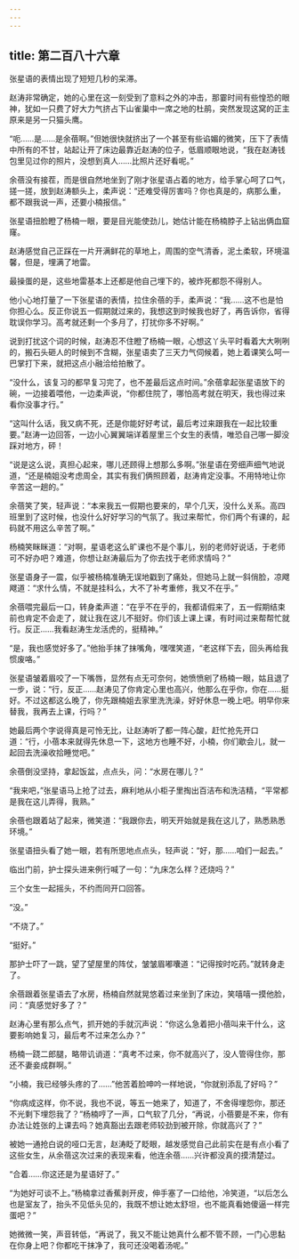 ```yaml
---
---
---
```

title: 第二百八十六章
---




张星语的表情出现了短短几秒的呆滞。

赵涛非常确定，她的心里在这一刻受到了意料之外的冲击，那霎时间有些惶恐的眼神，犹如一只费了好大力气挤占下山雀巢中一席之地的杜鹃，突然发现这窝的正主原来是另一只猫头鹰。

“呃……是……是余蓓啊。”但她很快就挤出了一个甚至有些谄媚的微笑，压下了表情中所有的不甘，站起让开了床边最靠近赵涛的位子，低眉顺眼地说，“我在赵涛钱包里见过你的照片，没想到真人……比照片还好看呢。”

余蓓没有接茬，而是很自然地坐到了刚才张星语占着的地方，给手掌心呵了口气，搓一搓，放到赵涛额头上，柔声说：“还难受得厉害吗？你也真是的，病那么重，都不跟我说一声，还要小楠报信。”

张星语扭脸瞪了杨楠一眼，要是目光能使劲儿，她估计能在杨楠脖子上钻出俩血窟窿。

赵涛感觉自己正踩在一片开满鲜花的草地上，周围的空气清香，泥土柔软，环境温馨，但是，埋满了地雷。

最操蛋的是，这些地雷基本上还都是他自己埋下的，被炸死都怨不得别人。

他小心地打量了一下张星语的表情，拉住余蓓的手，柔声说：“我……这不也是怕你担心么。反正你说五一假期就过来的，我想这到时候我也好了，再告诉你，省得耽误你学习。高考就还剩一个多月了，打扰你多不好啊。”

说到打扰这个词的时候，赵涛忍不住瞪了杨楠一眼，心想这丫头平时看着大大咧咧的，搬石头砸人的时候到不含糊，张星语卖了三天力气伺候着，她上着课笑么呵一巴掌打下来，就把这点小融洽给拍散了。

“没什么，该复习的都早复习完了，也不差最后这点时间。”余蓓拿起张星语放下的碗，一边接着喂他，一边柔声说，“你都住院了，哪怕高考就在明天，我也得过来看你没事才行。”

“这叫什么话，我又病不死，还是你能好好考试，最后考过来跟我在一起比较重要。”赵涛一边回答，一边小心翼翼端详着屋里三个女生的表情，唯恐自己哪一脚没踩对地方，砰！

“说是这么说，真担心起来，哪儿还顾得上想那么多啊。”张星语在旁细声细气地说道，“还是楠姐没考虑周全，其实有我们俩照顾着，赵涛肯定没事。不用特地让你辛苦这一趟的。”

余蓓笑了笑，轻声说：“本来我五一假期也要来的，早个几天，没什么关系。高四班里到了这时候，也没什么好好学习的气氛了。我过来帮忙，你们两个有课的，起码就不用这么辛苦了啊。”

杨楠笑眯眯道：“对啊，星语老这么旷课也不是个事儿，别的老师好说话，于老师可不好办吧？难道，你想让赵涛最后为了你去找于老师求情吗？”

张星语身子一震，似乎被杨楠准确无误地戳到了痛处，但她马上就一斜俏脸，凉飕飕道：“求什么情，不就是挂科么，大不了补考重修，我又不在乎。”

余蓓喂完最后一口，转身柔声道：“在乎不在乎的，我都请假来了，五一假期结束前也肯定不会走了，就让我在这儿不挺好。你们该上课上课，有时间过来帮帮忙就行。反正……我看赵涛生龙活虎的，挺精神。”

“是，我也感觉好多了。”他抬手抹了抹嘴角，嘿嘿笑道，“老这样下去，回头再给我惯废咯。”

张星语皱着眉咬了一下嘴唇，显然有点无可奈何，她愤愤剜了杨楠一眼，姑且退了一步，说：“行，反正……赵涛见了你肯定心里也高兴，他那么在乎你，你在……挺好。不过这都这么晚了，你先跟楠姐去家里洗洗澡，好好休息一晚上吧。明早你来替我，我再去上课，行吗？”

她最后两个字说得真是可怜无比，让赵涛听了都一阵心酸，赶忙抢先开口道：“行，小蓓本来就得先休息一下，这地方也睡不好，小楠，你们歇会儿，就一起回去洗澡收拾睡觉吧。”

余蓓倒没坚持，拿起饭盆，点点头，问：“水房在哪儿？”

“我来吧，”张星语马上抢了过去，麻利地从小柜子里掏出百洁布和洗洁精，“平常都是我在这儿弄得，我熟。”

余蓓也跟着站了起来，微笑道：“我跟你去，明天开始就是我在这儿了，熟悉熟悉环境。”

张星语扭头看了她一眼，若有所思地点点头，轻声说：“好，那……咱们一起去。”

临出门前，护士探头进来例行喊了一句：“九床怎么样？还烧吗？”

三个女生一起摇头，不约而同开口回答。

“没。”

“不烧了。”

“挺好。”

那护士吓了一跳，望了望屋里的阵仗，皱皱眉嘟囔道：“记得按时吃药。”就转身走了。

余蓓跟着张星语去了水房，杨楠自然就晃悠着过来坐到了床边，笑嘻嘻一摸他脸，问：“真感觉好多了？”

赵涛心里有那么点气，抓开她的手就沉声说：“你这么急着把小蓓叫来干什么，这要影响她复习，最后考不过来怎么办？”

杨楠一跷二郎腿，略带讥诮道：“真考不过来，你不就高兴了，没人管得住你，那还不妻妾成群啊。”

“小楠，我已经够头疼的了……”他苦着脸呻吟一样地说，“你就别添乱了好吗？”

“你病成这样，你不说，我也不说，等五一她来了，知道了，不舍得埋怨你，那还不光剩下埋怨我了？”杨楠哼了一声，口气软了几分，“再说，小蓓要是不来，你有办法让姓张的上课去吗？她真豁出去跟老师较劲到被开除，你就高兴了？”

被她一通抢白说的哑口无言，赵涛眨了眨眼，越发感觉自己此前实在是有点小看了这些女生，从余蓓这次过来的表现来看，他连余蓓……兴许都没真的摸清楚过。

“合着……你这还是为星语好了。”

“为她好可谈不上。”杨楠拿过香蕉剥开皮，伸手塞了一口给他，冷笑道，“以后怎么也是室友了，抬头不见低头见的，我既不想让她太舒坦，也不能真看她傻逼一样完蛋吧？”

她微微一笑，声音转低，“再说了，我又不能让她真什么都不管不顾，一门心思黏在你身上吧？你都吃干抹净了，我可还没喝着汤呢。”